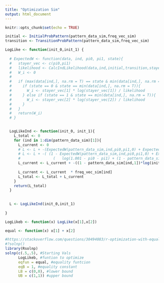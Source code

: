 ```yaml
---
title: "Optimization Sim"
output: html_document
---
```


```r
knitr::opts_chunk$set(echo = TRUE)
```

```r
initial <- InitialProbPattern(pattern_data_sim,freq_vec_sim)
transition <- TransitionProbPattern(pattern_data_sim,freq_vec_sim)

LogLike <- function(init_0,init_1) {
  
  # ExpectedW <- function(data, ind, pi0, pi1, state){
  #   stayer_vec <- c(pi0,pi1)
  #   likelihood <- CalcIndLikelihood(data,ind,initial,transition,stayer_vec)
  #   W_i <- 0
  #   
  #   if (max(data[ind,], na.rm = T) == state & min(data[ind,], na.rm = T) == state){
  #     if (state == 0 & state == min(data[ind,], na.rm = T)){
  #       W_i <- stayer_vec[1] * log(stayer_vec[1]) / likelihood
  #     } else if (state == 1 & state == min(data[ind,], na.rm = T)){
  #       W_i <- stayer_vec[2] * log(stayer_vec[2]) / likelihood
  #     }
  #   }
  #   return(W_i)
  # }
  

  LogLikeInd <- function(init_0, init_1){
    L_total <- 0
    for (ind in 1:dim(pattern_data_sim)[1]){
      L_current <- 0
      # L <- L + -(ExpectedW(pattern_data_sim,ind,pi0,pi1,0) + ExpectedW(pattern_data_sim,ind,pi0,pi1,1))
      # L <- L + -( (1 - ExpectedW(pattern_data_sim,ind,pi0,pi1,0) + ExpectedW(pattern_data_sim,ind,pi0,pi1,1)) *
      #               (   log(1.001 - pi0 - pi1) + (1 - pattern_data_sim[ind,1])*log(init_0) + pattern_data_sim[ind,1]*log(init_1) ) )
      L_current <- L_current + -((1 - pattern_data_sim[ind,1])*log(init_0) + pattern_data_sim[ind,1]*log(init_1))
      
      L_current <- L_current  * freq_vec_sim[ind]
      L_total <- L_total + L_current
    }
    return(L_total)
  }
  
  
  L <- LogLikeInd(init_0,init_1) 
    
}

LogLikeb <- function(x) LogLike(x[1],x[2])

equal <- function(x) x[1] + x[2]
```


```r
#https://stackoverflow.com/questions/30494083/r-optimization-with-equality-and-inequality-constraints
#?solnp()
library(Rsolnp)
solnp(c(.5,.5), #Starting Vals
      LogLikeb, #funtion to optimize
      eqfun = equal, #equality funtcion
      eqB = 1, #equality constant 
      LB = c(0,0), #lower bound
      UB = c(1,1)) #upper bound
```